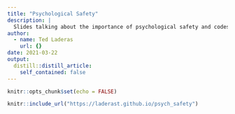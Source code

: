 ```yaml
---
title: "Psychological Safety"
description: |
  Slides talking about the importance of psychological safety and codes of conduct in the classroom.
author:
  - name: Ted Laderas
    url: {}
date: 2021-03-22
output:
  distill::distill_article:
    self_contained: false
---
```



```r
knitr::opts_chunk$set(echo = FALSE)
```

```r
knitr::include_url("https://laderast.github.io/psych_safety")
```